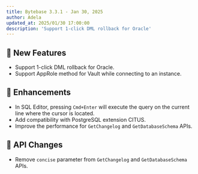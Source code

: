 ```yaml
---
title: Bytebase 3.3.1 - Jan 30, 2025
author: Adela
updated_at: 2025/01/30 17:00:00
description: 'Support 1-click DML rollback for Oracle'
---
```



## 🚀 New Features

- Support 1-click DML rollback for Oracle.
- Support AppRole method for Vault while connecting to an instance.

## 🎄 Enhancements

- In SQL Editor, pressing `Cmd+Enter` will execute the query on the current line where the cursor is located.
- Add compatibility with PostgreSQL extension CITUS.
- Improve the performance for `GetChangelog` and `GetDatabaseSchema` APIs.

## 🔔 API Changes

- Remove `concise` parameter from `GetChangelog` and `GetDatabaseSchema` APIs.

<InstallUpgrade />
